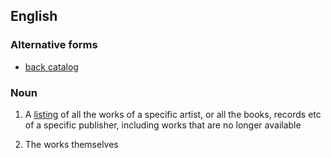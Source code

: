 ==English==

===Alternative forms===
* [[back catalog]] {{qualifier|US}}

===Noun===
{{en-noun|head=[[back]] [[catalogue]]}}

# A [[listing]] of all the works of a specific artist, or all the books, records etc of a specific publisher, including works that are no longer available
# {{context|informal|lang=en}} The works themselves